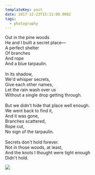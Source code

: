 ```yaml
---
templateKey: post
date: 2017-12-23T15:11:00.000Z
tags:
  - photography
---
```

Out in the pine woods<br/>
He and I built a secret place—<br/>
A perfect shelter<br/>
Of branches<br/>
And rope<br/>
And a blue tarpaulin.<br/><br/>
In its shadow,<br/>
We'd whisper secrets,<br/>
Give each other names,<br/>
Let the rain wash over us<br/>
Without a single drop getting through.<br/><br/>
But we didn't hide that place well enough.<br/>
We went back to find it,<br/>
And it was gone,<br/>
Branches scattered,<br/>
Rope cut,<br/>
No sign of the tarpaulin.<br/><br/>
Secrets don't hold forever.<br/>
Not in those woods, at least,<br/>
And the knots I thought were tight enough<br/>
Didn't hold.

![](../../assets/photos/20171223-IMG_0010.jpg)
